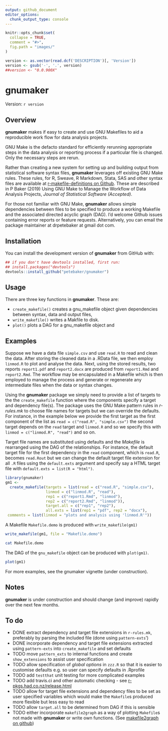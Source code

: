 ```yaml
---
output: github_document
editor_options: 
  chunk_output_type: console
---
```

<!-- README.md is generated from README.Rmd. Please edit that file -->

```r
knitr::opts_chunk$set(
  collapse = TRUE,
  comment = "#>",
  fig.path = "images/"
)

version <- as.vector(read.dcf('DESCRIPTION')[, 'Version'])
version <- gsub('-', '.', version)
##version <- "0.0.900X"
```

# gnumaker

Version: `r version`

## Overview

**gnumaker** makes if easy to create and use GNU Makefiles to aid a reproducible work flow for data analysis projects.

GNU Make is the defacto standard for efficiently rerunning appropriate steps in the data analysis or reporting process if a particular file is changed. Only the necessary steps are rerun.

Rather than creating a new system for setting up and building output from statistical software syntax files, **gnumaker** leverages off existing GNU Make rules. These rules, for R, Sweave, R Markdown, Stata, SAS and other syntax files are available at [r-makefile-definitions on Github](https://github.com/petebaker/r-makefile-definitions). These are described in P Baker (2019) Using GNU Make to Manage the Workflow of Data Analysis Projects, _Journal of Statistical Software (Accepted)_. 

For those not familiar with GNU Make, **gnumaker** allows simple dependencies between files to be specified to produce a working Makefile and the associated directed acyclic graph (DAG). 
I'd welcome Github issues containing error reports or feature requests. 
Alternatively, you can email the package maintainer at drpetebaker at gmail dot com.

## Installation

<!--
Install the latest CRAN version of **gnumaker** with:

```r
##install.packages("gnumaker")
```
-->

You can install the development version of **gnumaker** from GitHub with:
```r
## if you don't have devtools installed, first run:
## install.packages("devtools")
devtools::install_github("petebaker/gnumaker")
```

## Usage

There are three key functions in **gnumaker**. These are:

* `create_makefile()` creates a gnu\_makefile object given dependencies between syntax, data and output files,
* `write_makefile()` writes a Makfile to disk.
* `plot()` plots a DAG for a gnu\_makefile object and

## Examples

Suppose we have a data file `simple.csv` and use `read.R` to read and
clean the data. After storing the cleaned data in a .RData file, we
then employ `linmod.R` to plot and analyse the data. Next, using the
stored results, two reports `report1.pdf` and `report2.docx` are
produced from `report1.Rmd` and `report2.Rmd`. The workflow may be
encapsulated in a Makefile which is then employed to manage the
process and generate or regenerate any intermediate files when the
data or syntax changes.

Using the **gnumaker** package we simply need to provide a list of
targets to the the `create_makefile` function where the components
specify a target and dependency file(s). The package uses the GNU Make
pattern rules in _r-rules.mk_ to choose file names for targets but we
can override the defaults. For instance, in the example below we
provide the first target as the first component of the list as 
`read = c("read.R", "simple.csv")` the second target depends on the `read`
target and `linmod.R` and so we specify this with 
`linmod = c("linmod.R", "read")` and so on. 

Target file names are substituted using defaults and the _Makefile_ is
rearranged using the DAG of the relationships. For instance, the
default target file for the first dependency in the `read` component,
which is `read.R`, becomes `read.Rout` but we can change the default
target file extension for all `.R` files using the `default.exts`
argument and specify say a HTML target file with 
`default.exts = list(R = "html")`.


```r
library(gnumaker)
gm1 <-
  create_makefile(targets = list(read = c("read.R", "simple.csv"),
                  linmod = c("linmod.R", "read"),
                  rep1 = c("report1.Rmd", "linmod"),
                  rep2 = c("report2.Rmd", "linmod")),
                  target.all = c("rep1", "rep2"),
                  all.exts = list(rep1 = "pdf", rep2 = "docx"),
 comments = list(linmod = "plots and analysis using 'linmod.R'"))
```

A Makefile `Makefile.demo` is produced with `write_makefile(gm1)`

```r
write_makefile(gm1, file = "Makefile.demo")
```

```bash
cat Makefile.demo
```

The DAG of the `gnu_makefile` object can be produced with `plot(gm1)`.

```r
plot(gm1)
```

For more examples, see the gnumaker vignette (under construction).

## Notes

**gnumaker** is under construction and should change (and improve)
rapidly over the next few months.

## To do

- DONE extract dependency and target file extensions in `r-rules.mk`,
  preferably by parsing the included file (done using `pattern-exts`')
- DONE incorporate dependency and target file extensions extracted
  using `pattern-exts` into `create_makefile` and set defaults
- TODO move `pattern_exts` to internal functions and create
  `show_extensions` to assist user specification
- TODO allow specification of _global options_ in `zzz.R` so that it
  is easier to customise defaults e.g. so user can specify defaults in
  .Rprofile
- TODO add `testthat` unit testing for more complicated examples
- TODO add travis.ci and other automatic checking - see [r-pkgs.had.co.nz/release.html](http://r-pkgs.had.co.nz/release.html)
- TODO allow for target file extensions and dependency files to be set
  as user specified variables which would make the `Makefile`s
  produced more flexible but less easy to read
- TODO allow `target.all` to be determined from DAG if this is sensible
- TODO either incorporate `makefile2graph` as a way of plotting `Makefile`s not
  made with **gnumaker** or write own functions.
  (See [makefile2graph on github](https://github.com/lindenb/makefile2graph "makefile2graph on github"))
